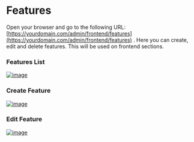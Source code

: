 # Features

Open your browser and go to the following URL: [https://yourdomain.com/admin/frontend/features](https://yourdomain.com/admin/frontend/features) .
Here you can create, edit and delete features. This will be used on frontend sections.
### Features List
[![image](https://www.linkpicture.com/q/Screenshot-from-2023-03-19-17-59-00.png)](https://www.linkpicture.com/view.php?img=LPic6416f91a88736767061420)

### Create Feature
[![image](https://www.linkpicture.com/q/Screenshot-from-2023-03-19-17-59-05.png)](https://www.linkpicture.com/view.php?img=LPic6416f91a88736767061420)

### Edit Feature
[![image](https://www.linkpicture.com/q/Screenshot-from-2023-03-19-17-59-12.png)](https://www.linkpicture.com/view.php?img=LPic6416f91a88736767061420)